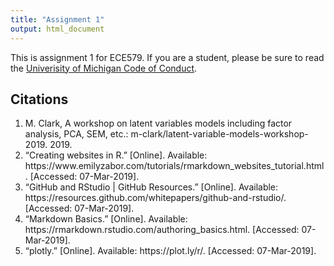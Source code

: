 ```yaml
---
title: "Assignment 1"
output: html_document
---
```


This is assignment 1 for ECE579. If you are a student, please be sure to read the [Univerisity of Michigan Code of Conduct](http://catalog.umd.umich.edu/undergraduate/academic-policies/academic-code-conduct/).

## Citations
1. M. Clark, A workshop on latent variables models including factor analysis, PCA, SEM, etc.: m-clark/latent-variable-models-workshop-2019. 2019.
1. “Creating websites in R.” [Online]. Available: https://www.emilyzabor.com/tutorials/rmarkdown_websites_tutorial.html. [Accessed: 07-Mar-2019].
1. “GitHub and RStudio | GitHub Resources.” [Online]. Available: https://resources.github.com/whitepapers/github-and-rstudio/. [Accessed: 07-Mar-2019].
1. “Markdown Basics.” [Online]. Available: https://rmarkdown.rstudio.com/authoring_basics.html. [Accessed: 07-Mar-2019].
1. “plotly.” [Online]. Available: https://plot.ly/r/. [Accessed: 07-Mar-2019].
